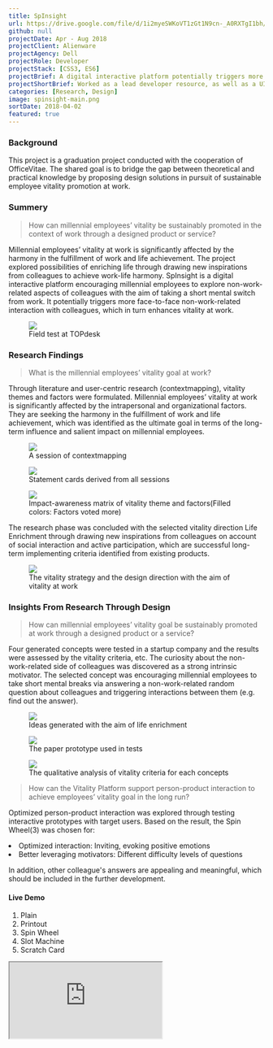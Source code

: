 ```yaml
---
title: SpInsight
url: https://drive.google.com/file/d/1i2myeSWKoVT1zGt1N9cn-_A0RXTgI1bh/view
github: null
projectDate: Apr - Aug 2018
projectClient: Alienware
projectAgency: Dell
projectRole: Developer
projectStack: [CSS3, ES6]
projectBrief: A digital interactive platform potentially triggers more face-to-face non-work-related interaction between millennial colleagues, which in turn enhances their vitality at work.
projectShortBrief: Worked as a lead developer resource, as well as a UI/UX designer, on the new Alienware Command Center.
categories: [Research, Design]
image: spinsight-main.png
sortDate: 2018-04-02
featured: true
---
```



### Background

This project is a graduation project conducted with the cooperation of OfficeVitae. The shared goal is to bridge the gap between theoretical and practical knowledge by proposing design solutions in pursuit of sustainable employee vitality promotion at work.

### Summery

> How can millennial employees’ vitality be sustainably promoted in the context of work through a designed product or service?

Millennial employees’ vitality at work is significantly affected by the harmony in the fulfillment of work and life achievement. The project explored possibilities of enriching life through drawing new inspirations from colleagues to achieve work-life harmony. SpInsight is a digital interactive platform encouraging millennial employees to explore non-work-related aspects of colleagues with the aim of taking a short mental switch from work. It potentially triggers more face-to-face non-work-related interaction with colleagues, which in turn enhances vitality at work.

<div class='figure-container'>
  <figure>
    <img src='./spinsight-field-test.jpg' />
    <figcaption>Field test at TOPdesk</figcaption>
  </figure>
</div>

### Research Findings

> What is the millennial employees’ vitality goal at work?

Through literature and user-centric research (contextmapping), vitality themes and factors were formulated. Millennial employees’ vitality at work is significantly affected by the intrapersonal and organizational factors. They are seeking the harmony in the fulfillment of work and life achievement, which was identified as the ultimate goal in terms of the long-term influence and salient impact on millennial employees.

<div class='figure-container'>
  <figure>
    <img src='./spinsight-contextmapping.png' />
    <figcaption>A session of contextmapping</figcaption>
  </figure>
  <figure>
    <img src='./spinsight-statement-card.jpg' />
    <figcaption>
      Statement cards derived from all sessions
    </figcaption>
  </figure>
</div>

<div class='figure-container'>
  <figure>
    <img src='./spinsight-matrix.png' />
    <figcaption>
      Impact-awareness matrix of vitality theme and factors(Filled colors: Factors voted more)
    </figcaption>
  </figure>
</div>

The research phase was concluded with the selected vitality direction Life Enrichment through drawing new inspirations from colleagues on account of social interaction and active participation, which are successful long-term implementing criteria identified from existing products.

<div class='figure-container'>
  <figure>
    <img src='./spinsight-direction.png' />
    <figcaption>
      The vitality strategy and the design direction with the aim of vitality at work
    </figcaption>
  </figure>
</div>

### Insights From Research Through Design

> How can millennial employees’ vitality goal be sustainably promoted at work through a designed product or a service?

Four generated concepts were tested in a startup company and the results were assessed by the vitality criteria, etc. The curiosity about the non-work-related side of colleagues was discovered as a strong intrinsic motivator. The selected concept was encouraging millennial employees to take short mental breaks via answering a non-work-related random question about colleagues and triggering interactions between them (e.g. find out the answer). 

<div class='figure-container'>
  <figure>
    <img src='./spinsight-ideation.png' />
    <figcaption>
      Ideas generated with the aim of life enrichment
    </figcaption>
  </figure>
  <figure>
    <img src='./spinsight-paper-prototype.png' />
    <figcaption>
      The paper prototype used in tests
    </figcaption>
  </figure>
</div>

<div class='figure-container'>
  <figure>
    <img src='./spinsight-analysis.png' />
    <figcaption>
      The qualitative analysis of vitality criteria for each concepts
    </figcaption>
  </figure>
</div>

<div class='iframe-container'>
  <div>
    <blockquote style={{ marginTop: 0 }}>
      <p>
        How can the Vitality Platform support person-product interaction to achieve employees’ vitality goal in the long run? 
      </p>
    </blockquote>
    <p>
      Optimized person-product interaction was explored through testing interactive prototypes with target users. Based on the result, the Spin Wheel(3) was chosen for:
    </p>
    <li class='list'>
      Optimized interaction: Inviting, evoking positive emotions 
    </li>
    <li class='list'>
      Better leveraging motivators: Different difficulty levels of questions
    </li>
    <p>
      In addition, other colleague's answers are appealing and meaningful, which should be included in the further development.
    </p>
    <h4>Live Demo <BsArrowRight /></h4>
    <ol>
      <li>Plain</li>
      <li>Printout</li>
      <li>Spin Wheel</li>
      <li>Slot Machine</li>
      <li>Scratch Card</li>
    </ol>
  </div>

  <iframe src='https://spinsight-prototype.netlify.app/' />
</div>

### Conceptualization 

> How can millennial employees’ vitality goal be sustainably promoted at work through the Vitality Platform?

- Design Goal: A digital platform encouraging millennial employees to explore non-work-related aspects of colleagues with the aim of taking a mental switch from work

- Target Interaction: Engaging, Curious and Relaxed

The final concept SpInsight has three main functions: requesting, answering and proposing a random question about colleagues with different difficulty levels: appearance, belongings, character, experience and customized questions.

<div class='figure-container'>
  <figure>
    <img src='./spinsight-design-system.png' />
    <figcaption>Design system and the refined person-product interaction journey</figcaption>
  </figure>
</div>

<div class='figure-container'>
  <figure>
    <img src='./spinsight-wireframe.png' />
    <figcaption>Wireframe</figcaption>
  </figure>
</div>

### Final Evaluation

<div class='iframe-container' style={{ marginTop: 0 }}>
  <div>
    <p>
      An interactive prototype was evaluated in four companies. The concept worked in the group of TOPdesk interns and it potentially triggered more face-to-face non-work-related interaction with colleagues, which in turn enhances vitality at work. However, employee participants showed less motivation because of less motivating questions, lack of feedback and trigger. 
    </p>
    <p>
      Thus, two focus groups were conducted to clarify the critical long-term motivators. The curiosity about how colleagues perceive oneself was the most powerful spark to enhance the retention (e.g. push notification like “You are mentioned in an answer.”).
    </p>
    <h4>Live Demo <BsArrowRight /></h4>
  </div>

  <iframe src='https://spinsight-prototype.netlify.app/' />
</div>

### Future Development

In general, SpInsight is feasible in a workplace and considered fun and engaging. There are some opportunities that could also benefit from its advantage of getting to know people quickly, such as an introduction program in the educational setting. 

However, how to attract group participation and sustain millennial employees’ interest and motivations over time requires further research and evaluation on different working contexts (e.g. company scale, department, the stage of group development). 

<div class='figure-container uneven'>
  <figure>
    <img src='./spinsight-trigger.png' />
    <figcaption>
      The result of different triggers
    </figcaption>
  </figure>
  <figure>
    <img src='./spinsight-improved-flow.png' />
    <figcaption>
      The overview of possible improvements(marked in white)
    </figcaption>
  </figure>
</div>